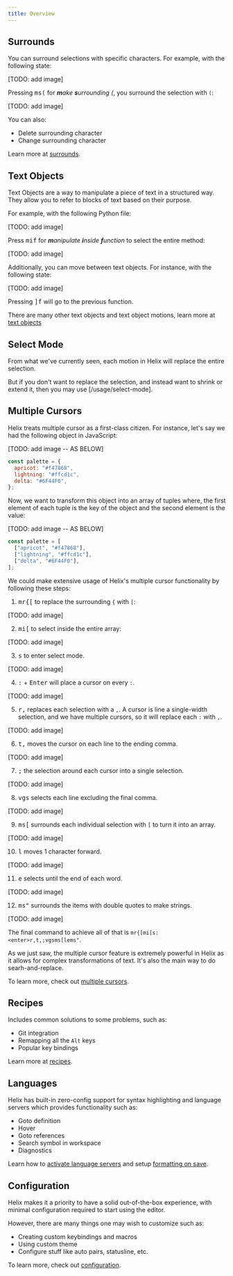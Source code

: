 ```yaml
---
title: Overview
---
```


## Surrounds

You can surround selections with specific characters. For example, with the following state:

[TODO: add image]

Pressing <kbd>ms(</kbd> for _**m**ake **s**urrounding (_, you surround the selection with `(`:

[TODO: add image]

You can also:

- Delete surrounding character
- Change surrounding character

Learn more at [surrounds](/usage/text-manipulation#surrounds).

## Text Objects

Text Objects are a way to manipulate a piece of text in a structured way. They allow you to refer to blocks of text based on their purpose.

For example, with the following Python file:

[TODO: add image]

Press <kbd>mif</kbd> for _**m**anipulate **i**nside **f**unction_ to select the entire method:

[TODO: add image]

Additionally, you can move between text objects. For instance, with the following state:

[TODO: add image]

Pressing <kbd>]f</kbd> will go to the previous function.

There are many other text objects and text object motions, learn more at [text objects](/usage/text-manipulation#text-objects)

## Select Mode

From what we've currently seen, each motion in Helix will replace the entire selection.

But if you don't want to replace the selection, and instead want to shrink or extend it, then you may use [/usage/select-mode].

## Multiple Cursors

Helix treats multiple cursor as a first-class citizen. For instance, let's say we had the following object in JavaScript:

[TODO: add image -- AS BELOW]

```js
const palette = {
  apricot: "#f47868",
  lightning: "#ffcd1c",
  delta: "#6F44F0",
};
```

Now, we want to transform this object into an array of tuples where, the first element of each tuple is the key of the object and the second element is the value:

[TODO: add image -- AS BELOW]

```js
const palette = [
  ["apricot", "#f47868"],
  ["lightning", "#ffcd1c"],
  ["delta", "#6F44F0"],
];
```

We could make extensive usage of Helix's multiple cursor functionality by following these steps:

1. <kbd>mr\{[</kbd> to replace the surrounding `{` with `[`:

[TODO: add image]

2. <kbd>mi[</kbd> to select inside the entire array:

[TODO: add image]

3. <kbd>s</kbd> to enter select mode.

[TODO: add image]

4. <kbd>:</kbd> + <kbd>Enter</kbd> will place a cursor on every `:`.

[TODO: add image]

5. <kbd>r,</kbd> replaces each selection with a `,`. A cursor is line a single-width selection, and we have multiple cursors, so it will replace each `:` with `,`.

[TODO: add image]

6. <kbd>t,</kbd> moves the cursor on each line to the ending comma.

[TODO: add image]

7. <kbd>;</kbd> the selection around each cursor into a single selection.

[TODO: add image]

8. <kbd>vgs</kbd> selects each line excluding the final comma.

[TODO: add image]

9. <kbd>ms[</kbd> surrounds each individual selection with `[` to turn it into an array.

[TODO: add image]

10. <kbd>l</kbd> moves 1 character forward.

[TODO: add image]

11. <kbd>e</kbd> selects until the end of each word.

[TODO: add image]

12. <kbd>ms"</kbd> surrounds the items with double quotes to make strings.

[TODO: add image]

The final command to achieve all of that is `mr{[mi[s:<enter>r,t,;vgsms[lems"`.

As we just saw, the multiple cursor feature is extremely powerful in Helix as it allows for complex transformations of text. It's also the main way to do searh-and-replace.

To learn more, check out [multiple cursors](/usage/multiple-cursors).

## Recipes

Includes common solutions to some problems, such as:

- Git integration
- Remapping all the `Alt` keys
- Popular key bindings

Learn more at [recipes](/usage/recipes).

## Languages

Helix has built-in zero-config support for syntax highlighting and language servers which provides functionality such as:

- Goto definition
- Hover
- Goto references
- Search symbol in workspace
- Diagnostics

Learn how to [activate language servers](/usage/languages#language-servers) and setup [formatting on save](/usage/languages#formatters).

## Configuration

Helix makes it a priority to have a solid out-of-the-box experience, with minimal configuration required to start using the editor.

However, there are many things one may wish to customize such as:

- Creating custom keybindings and macros
- Using custom theme
- Configure stuff like auto pairs, statusline, etc.

To learn more, check out [configuration](/usage/configuration).
